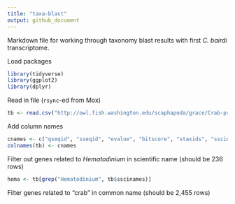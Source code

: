 ```yaml
---
title: "taxa-blast"
output: github_document
---
```


Markdown file for working through taxonomy blast results with first _C. bairdi_ transcriptome. 

Load packages 
```r
library(tidyverse)
library(ggplot2)
library(dplyr)
```

Read in file (`rsync`-ed from Mox)
```r
tb <- read.csv("http://owl.fish.washington.edu/scaphapoda/grace/Crab-project/1217-Cb-tax-blast.tab", sep = '\t', header = FALSE)
```

Add column names
```r
cnames <- c("qseqid", "sseqid", "evalue", "bitscore", "staxids", "sscinames", "scomnames", "sskingdoms")
colnames(tb) <- cnames
```

Filter out genes related to _Hematodinium_ in scientific name (should be 236 rows)
```r
hema <- tb[grep("Hematodinium", tb$sscinames)]

```

Filter genes related to "crab" in common name (should be 2,455 rows)
```r

```
